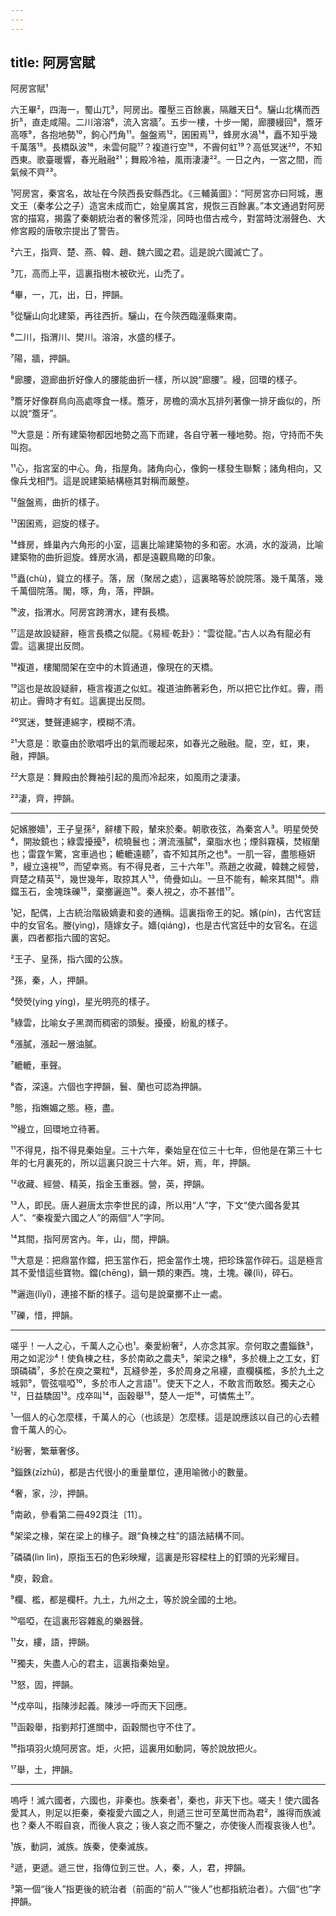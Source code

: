 ```yaml
---
---
---
```

title: 阿房宮賦
---




阿房宮賦¹

六王畢²，四海一，蜀山兀³，阿房出。覆壓三百餘裏，隔離天日⁴。驪山北構而西折⁵，直走咸陽。二川溶溶⁶，流入宮牆⁷。五步一樓，十步一閣，廊腰縵回⁸，簷牙高啄⁹，各抱地勢¹⁰，鉤心鬥角¹¹。盤盤焉¹²，囷囷焉¹³，蜂房水渦¹⁴，矗不知乎幾千萬落¹⁵。長橋臥波¹⁶，未雲何龍¹⁷？複道行空¹⁸，不霽何虹¹⁹？高低冥迷²⁰，不知西東。歌臺暖響，春光融融²¹；舞殿冷袖，風雨淒淒²²。一日之內，一宮之間，而氣候不齊²³。

¹阿房宮，秦宮名，故址在今陝西長安縣西北。《三輔黃圖》：“阿房宮亦曰阿城，惠文王（秦孝公之子）造宮未成而亡，始皇廣其宮，規恢三百餘裏。”本文通過對阿房宮的描寫，揭露了秦朝統治者的奢侈荒淫，同時也借古戒今，對當時沈溺聲色、大修宮殿的唐敬宗提出了警告。

²六王，指齊、楚、燕、韓、趙、魏六國之君。這是說六國滅亡了。

³兀，高而上平，這裏指樹木被砍光，山禿了。

⁴畢，一，兀，出，日，押韻。

⁵從驪山向北建築，再往西折。驪山，在今陝西臨潼縣東南。

⁶二川，指渭川、樊川。溶溶，水盛的樣子。

⁷陽，牆，押韻。

⁸廊腰，遊廊曲折好像人的腰能曲折一樣，所以說“廊腰”。縵，回環的樣子。

⁹簷牙好像群鳥向高處啄食一樣。簷牙，房檐的滴水瓦排列著像一排牙齒似的，所以說“簷牙”。

¹⁰大意是：所有建築物都因地勢之高下而建，各自守著一種地勢。抱，守持而不失叫抱。

¹¹心，指宮室的中心。角，指屋角。諸角向心，像鉤一樣發生聯繫；諸角相向，又像兵戈相鬥。這是說建築結構極其對稱而嚴整。

¹²盤盤焉，曲折的樣子。

¹³囷囷焉，迴旋的樣子。

¹⁴蜂房，蜂巢內六角形的小室，這裏比喻建築物的多和密。水渦，水的漩渦，比喻建築物的曲折迴旋。蜂房水渦，都是遠觀鳥瞰的印象。

¹⁵矗(chù)，聳立的樣子。落，居（聚居之處），這裏略等於說院落。幾千萬落，幾千萬個院落。閣，啄，角，落，押韻。

¹⁶波，指渭水。阿房宮跨渭水，建有長橋。

¹⁷這是故設疑辭，極言長橋之似龍。《易經·乾卦》：“雲從龍。”古人以為有龍必有雲。這裏提出反問。

¹⁸複道，樓閣間架在空中的木質通道，像現在的天橋。

¹⁹這也是故設疑辭，極言複道之似虹。複道油飾著彩色，所以把它比作虹。霽，雨初止。霽時才有虹。這裏提出反問。

²⁰冥迷，雙聲連綿字，模糊不清。

²¹大意是：歌臺由於歌唱呼出的氣而暖起來，如春光之融融。龍，空，虹，東，融，押韻。

²²大意是：舞殿由於舞袖引起的風而冷起來，如風雨之淒淒。

²³淒，齊，押韻。



--------------------

妃嬪媵嬙¹，王子皇孫²，辭樓下殿，輦來於秦。朝歌夜弦，為秦宮人³。明星熒熒⁴，開妝鏡也；綠雲擾擾⁵，梳曉鬟也；渭流漲膩⁶，棄脂水也；煙斜霧橫，焚椒蘭也；雷霆乍驚，宮車過也；轆轆遠聽⁷，杳不知其所之也⁸。一肌一容，盡態極妍⁹，縵立遠視¹⁰，而望幸焉。有不得見者，三十六年¹¹。燕趙之收藏，韓魏之經營，齊楚之精英¹²，幾世幾年，取掠其人¹³，倚疊如山。一旦不能有，輸來其間¹⁴。鼎鐺玉石，金塊珠礫¹⁵，棄擲邐迤¹⁶。秦人視之，亦不甚惜¹⁷。

¹妃，配偶，上古統治階級嫡妻和妾的通稱。這裏指帝王的妃。嬪(pín)，古代宮廷中的女官名。媵(yìng)，隨嫁女子。嬙(qiáng)，也是古代宮廷中的女官名。在這裏，四者都指六國的宮妃。

²王子、皇孫，指六國的公族。

³孫，秦，人，押韻。

⁴熒熒(yíng yíng)，星光明亮的樣子。

⁵綠雲，比喻女子黑潤而稠密的頭髮。擾擾，紛亂的樣子。

⁶漲膩，漲起一層油膩。

⁷轆轆，車聲。

⁸杳，深遠。六個也字押韻，鬟、蘭也可認為押韻。

⁹態，指嫵媚之態。極，盡。

¹⁰縵立，回環地立待著。

¹¹不得見，指不得見秦始皇。三十六年，秦始皇在位三十七年，但他是在第三十七年的七月裏死的，所以這裏只說三十六年。妍，焉，年，押韻。

¹²收藏、經營、精英，指金玉重器。營，英，押韻。

¹³人，即民。唐人避唐太宗李世民的諱，所以用“人”字，下文“使六國各愛其人”、“秦複愛六國之人”的兩個“人”字同。

¹⁴其間，指阿房宮內。年，山，間，押韻。

¹⁵大意是：把鼎當作鐺，把玉當作石，把金當作土塊，把珍珠當作碎石。這是極言其不愛惜這些寶物。鐺(chēng)，鍋一類的東西。塊，土塊。礫(lì)，碎石。

¹⁶邐迤(lǐyǐ)，連接不斷的樣子。這句是說棄擲不止一處。

¹⁷礫，惜，押韻。



--------------------

嗟乎！一人之心，千萬人之心也¹。秦愛紛奢²，人亦念其家。奈何取之盡錙銖³，用之如泥沙⁴！使負棟之柱，多於南畝之農夫⁵，架梁之椽⁶，多於機上之工女，釘頭磷磷⁷，多於在庾之粟粒⁸，瓦縫參差，多於周身之帛縷，直欄橫檻，多於九土之城郭⁹，管弦嘔啞¹⁰，多於市人之言語¹¹。使天下之人，不敢言而敢怒。獨夫之心¹²，日益驕固¹³。戍卒叫¹⁴，函穀舉¹⁵，楚人一炬¹⁶，可憐焦土¹⁷。

¹一個人的心怎麼樣，千萬人的心（也該是）怎麼樣。這是說應該以自己的心去體會千萬人的心。

²紛奢，繁華奢侈。

³錙銖(zīzhū)，都是古代很小的重量單位，連用喻微小的數量。

⁴奢，家，沙，押韻。

⁵南畝，參看第二冊492頁注〔11〕。

⁶架梁之椽，架在梁上的椽子。跟“負棟之柱”的語法結構不同。

⁷磷磷(lìn lìn)，原指玉石的色彩映耀，這裏是形容樑柱上的釘頭的光彩耀目。

⁸庾，穀倉。

⁹欄、檻，都是欄杆。九土，九州之土，等於說全國的土地。

¹⁰嘔啞，在這裏形容雜亂的樂器聲。

¹¹女，縷，語，押韻。

¹²獨夫，失盡人心的君主，這裏指秦始皇。

¹³怒，固，押韻。

¹⁴戍卒叫，指陳涉起義。陳涉一呼而天下回應。

¹⁵函穀舉，指劉邦打進關中，函穀關也守不住了。

¹⁶指項羽火燒阿房宮。炬，火把，這裏用如動詞，等於說放把火。

¹⁷舉，土，押韻。



--------------------

嗚呼！滅六國者，六國也，非秦也。族秦者¹，秦也，非天下也。嗟夫！使六國各愛其人，則足以拒秦，秦複愛六國之人，則遞三世可至萬世而為君²，誰得而族滅也？秦人不暇自哀，而後人哀之；後人哀之而不鑒之，亦使後人而複哀後人也³。

¹族，動詞，滅族。族秦，使秦滅族。

²遞，更遞。遞三世，指傳位到三世。人，秦，人，君，押韻。

³第一個“後人”指更後的統治者（前面的“前人”“後人”也都指統治者）。六個“也”字押韻。